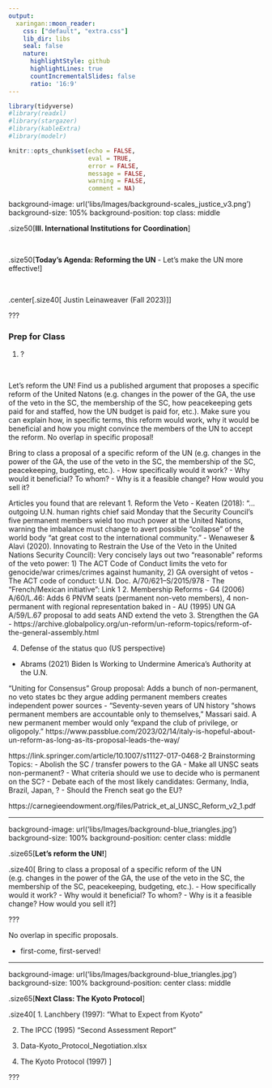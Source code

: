 ```yaml
---
output:
  xaringan::moon_reader:
    css: ["default", "extra.css"]
    lib_dir: libs
    seal: false
    nature:
      highlightStyle: github
      highlightLines: true
      countIncrementalSlides: false
      ratio: '16:9'
---
```


```r
library(tidyverse)
#library(readxl)
#library(stargazer)
#library(kableExtra)
#library(modelr)

knitr::opts_chunk$set(echo = FALSE,
                      eval = TRUE,
                      error = FALSE,
                      message = FALSE,
                      warning = FALSE,
                      comment = NA)
```

background-image: url('libs/Images/background-scales_justice_v3.png')
background-size: 105%
background-position: top
class: middle

.size50[**III. International Institutions for Coordination**]

<br>

.size50[**Today's Agenda: Reforming the UN**
- Let's make the UN more effective!
]

<br>

.center[.size40[
  Justin Leinaweaver (Fall 2023)
]]

???

### Prep for Class
1. ?

<br>

Let's reform the UN! Find us a published argument that proposes a specific reform of the United Natons (e.g. changes in the power of the GA, the use of the veto in the SC, the membership of the SC, how peacekeeping gets paid for and staffed, how the UN budget is paid for, etc.). Make sure you can explain how, in specific terms, this reform would work, why it would be beneficial and how you might convince the members of the UN to accept the reform. No overlap in specific proposal!

Bring to class a proposal of a specific reform of the UN (e.g. changes in the power of the GA, the use of the veto in the SC, the membership of the SC, peacekeeping, budgeting, etc.). 
- How specifically would it work?
- Why would it beneficial? To whom?
- Why is it a feasible change? How would you sell it?

Articles you found that are relevant
1. Reform the Veto
- Keaten (2018): "...outgoing U.N. human rights chief said Monday that the Security Council’s five permanent members wield too much power at the United Nations, warning the imbalance must change to avert possible “collapse” of the world body “at great cost to the international community.”
- Wenaweser & Alavi (2020). Innovating to Restrain the Use of the Veto in the United Nations Security Council): Very concisely lays out two "reasonable" reforms of the veto power: 1) The ACT Code of Conduct limits the veto for genocide/war crimes/crimes against humanity, 2) GA oversight of vetos
- The ACT code of conduct: U.N. Doc. A/70/621–S/2015/978
- The “French/Mexican initiative”: Link 1
2. Membership Reforms
- G4 (2006) A/60/L.46: Adds 6 PNVM seats (permanent non-veto members), 4 non-permanent with regional representation baked in
- AU (1995) UN GA A/59/L.67 proposal to add seats AND extend the veto
3. Strengthen the GA
- https://archive.globalpolicy.org/un-reform/un-reform-topics/reform-of-the-general-assembly.html

4. Defense of the status quo (US perspective)
- Abrams (2021) Biden Is Working to Undermine America’s Authority at the U.N.

“Uniting for Consensus” Group proposal: Adds a bunch of non-permanent, no veto states bc they argue adding permanent members creates independent power sources
- "Seventy-seven years of UN history “shows permanent members are accountable only to themselves,” Massari said. A new permanent member would only “expand the club of privilege, or oligopoly.” https://www.passblue.com/2023/02/14/italy-is-hopeful-about-un-reform-as-long-as-its-proposal-leads-the-way/

https://link.springer.com/article/10.1007/s11127-017-0468-2
Brainstorming Topics:
- Abolish the SC / transfer powers to the GA
- Make all UNSC seats non-permanent?
- What criteria should we use to decide who is permanent on the SC?
- Debate each of the most likely candidates: Germany, India, Brazil, Japan, ?
- Should the French seat go the EU? 

https://carnegieendowment.org/files/Patrick_et_al_UNSC_Reform_v2_1.pdf




---

background-image: url('libs/Images/background-blue_triangles.jpg')
background-size: 100%
background-position: center
class: middle

.size65[**Let's reform the UN!**]

.size40[
Bring to class a proposal of a specific reform of the UN (e.g. changes in the power of the GA, the use of the veto in the SC, the membership of the SC, peacekeeping, budgeting, etc.). 
- How specifically would it work?
- Why would it beneficial? To whom?
- Why is it a feasible change? How would you sell it?
]

???

No overlap in specific proposals.

- first-come, first-served!














---

background-image: url('libs/Images/background-blue_triangles.jpg')
background-size: 100%
background-position: center
class: middle

.size65[**Next Class: The Kyoto Protocol**]

.size40[
1. Lanchbery (1997): "What to Expect from Kyoto"

2. The IPCC (1995) "Second Assessment Report"

3. Data-Kyoto_Protocol_Negotiation.xlsx

4. The Kyoto Protocol (1997)
]

???




